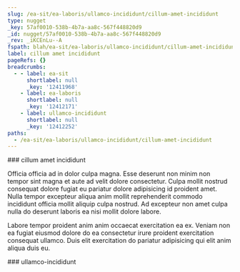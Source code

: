 ```yaml
---
slug: /ea-sit/ea-laboris/ullamco-incididunt/cillum-amet-incididunt
type: nugget
_key: 57af0010-538b-4b7a-aa8c-567f448820d9
_id: nugget/57af0010-538b-4b7a-aa8c-567f448820d9
_rev: _iKCEnLu--A
fspath: blah/ea-sit/ea-laboris/ullamco-incididunt/cillum-amet-incididunt.md
label: cillum amet incididunt
pageRefs: {}
breadcrumbs:
  - - label: ea-sit
      shortlabel: null
      _key: '12411968'
    - label: ea-laboris
      shortlabel: null
      _key: '12412171'
    - label: ullamco-incididunt
      shortlabel: null
      _key: '12412252'
paths:
  - /ea-sit/ea-laboris/ullamco-incididunt/cillum-amet-incididunt
---
```


<NuggetArea>
<Nugget slug="/ea-sit/ea-laboris/ullamco-incididunt/cillum-amet-incididunt" type="nugget" _key="57af0010-538b-4b7a-aa8c-567f448820d9" _id="nugget/57af0010-538b-4b7a-aa8c-567f448820d9" _rev="_iKCEnLu--A" fspath="blah/ea-sit/ea-laboris/ullamco-incididunt/cillum-amet-incididunt.md" label="cillum amet incididunt" paths="/ea-sit/ea-laboris/ullamco-incididunt/cillum-amet-incididunt">
<NuggetBody>
### cillum amet incididunt

Officia officia ad in dolor culpa magna. Esse deserunt non minim non tempor sint magna et aute ad velit dolore consectetur. Culpa mollit nostrud consequat dolore fugiat eu pariatur dolore adipisicing id proident amet. Nulla tempor excepteur aliqua anim mollit reprehenderit commodo incididunt officia mollit aliquip culpa nostrud. Ad excepteur non amet culpa nulla do deserunt laboris ea nisi mollit dolore labore.

Labore tempor proident anim anim occaecat exercitation ea ex. Veniam non ea fugiat eiusmod dolore do ea consectetur irure proident exercitation consequat ullamco. Duis elit exercitation do pariatur adipisicing qui elit anim aliqua duis eu.

</NuggetBody>
<Breadcrumbs>
<Crumbs>
<Crumb _key="12411968" label="ea-sit" /><Crumb _key="12412171" label="ea-laboris" /><Crumb _key="12412252" label="ullamco-incididunt" />
</Crumbs>
</Breadcrumbs>
</Nugget>

<NuggetsInbound>
</NuggetsInbound>
<NuggetsOutbound>
</NuggetsOutbound>
</NuggetArea>
<PassagesInbound>
<Passage direction="inbound" type="passage" _key="12412252" _id="passage/12412252" _rev="_iKCEnLu--_" label="ullamco-incididunt" passage="ullamco-incididunt" fspath="blah/ea-sit/ea-laboris/ullamco-incididunt" paths="/ea-sit/ea-laboris/ullamco-incididunt" slug="/ea-sit/ea-laboris/ullamco-incididunt">
<NuggetBody>
### ullamco-incididunt

</NuggetBody>
<Breadcrumbs>
<Crumbs>
<Crumb _key="12411968" label="ea-sit" /><Crumb _key="12412171" label="ea-laboris" />
</Crumbs>
</Breadcrumbs>
</Passage>

</PassagesInbound>
<PassagesOutbound>
</PassagesOutbound>